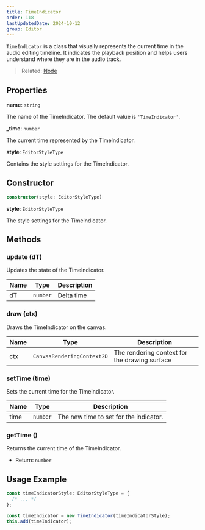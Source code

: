 ```yaml
---
title: TimeIndicator
order: 118
lastUpdatedDate: 2024-10-12
group: Editor
---
```


`TimeIndicator` is a class that visually represents the current time in the audio editing timeline. It indicates the playback position and helps users understand where they are in the audio track.

> Related: [Node](/docs/renderer/node)

## Properties

**name**: `string`

The name of the TimeIndicator. The default value is `'TimeIndicator'`.

**\_time**: `number`

The current time represented by the TimeIndicator.

**style**: `EditorStyleType`

Contains the style settings for the TimeIndicator.

## Constructor

```typescript
constructor(style: EditorStyleType)
```

**style**: `EditorStyleType`

The style settings for the TimeIndicator.

## Methods

### update (dT)

Updates the state of the TimeIndicator.

| Name | Type     | Description |
| ---- | -------- | ----------- |
| dT   | `number` | Delta time  |

### draw (ctx)

Draws the TimeIndicator on the canvas.

| Name | Type                       | Description                                   |
| ---- | -------------------------- | --------------------------------------------- |
| ctx  | `CanvasRenderingContext2D` | The rendering context for the drawing surface |

### setTime (time)

Sets the current time for the TimeIndicator.

| Name | Type     | Description                            |
| ---- | -------- | -------------------------------------- |
| time | `number` | The new time to set for the indicator. |

### getTime ()

Returns the current time of the TimeIndicator.

- Return: `number`

## Usage Example

```typescript
const timeIndicatorStyle: EditorStyleType = {
  /* ... */
};

const timeIndicator = new TimeIndicator(timeIndicatorStyle);
this.add(timeIndicator);
```
